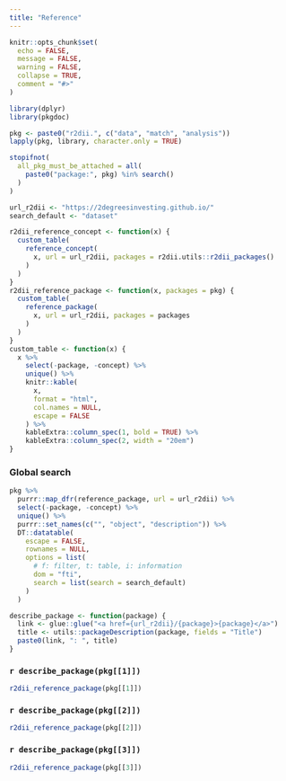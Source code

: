 ```yaml
---
title: "Reference"
---
```


```r
knitr::opts_chunk$set(
  echo = FALSE,
  message = FALSE,
  warning = FALSE,
  collapse = TRUE,
  comment = "#>"
)

library(dplyr)
library(pkgdoc)

pkg <- paste0("r2dii.", c("data", "match", "analysis"))
lapply(pkg, library, character.only = TRUE)

stopifnot(
  all_pkg_must_be_attached = all(
    paste0("package:", pkg) %in% search()
  )
)
```

```r
url_r2dii <- "https://2degreesinvesting.github.io/"
search_default <- "dataset"

r2dii_reference_concept <- function(x) {
  custom_table(
    reference_concept(
      x, url = url_r2dii, packages = r2dii.utils::r2dii_packages()
    )
  )
}
r2dii_reference_package <- function(x, packages = pkg) {
  custom_table(
    reference_package(
      x, url = url_r2dii, packages = packages
    )
  )
}
custom_table <- function(x) {
  x %>% 
    select(-package, -concept) %>% 
    unique() %>%
    knitr::kable(
      x, 
      format = "html",
      col.names = NULL,
      escape = FALSE
    ) %>%
    kableExtra::column_spec(1, bold = TRUE) %>% 
    kableExtra::column_spec(2, width = "20em")
}
```

### Global search

```r
pkg %>% 
  purrr::map_dfr(reference_package, url = url_r2dii) %>% 
  select(-package, -concept) %>% 
  unique() %>% 
  purrr::set_names(c("", "object", "description")) %>% 
  DT::datatable(
    escape = FALSE,
    rownames = NULL,
    options = list(
      # f: filter, t: table, i: information
      dom = "fti",
      search = list(search = search_default)
    )
  )
```

```r
describe_package <- function(package) {
  link <- glue::glue("<a href={url_r2dii}/{package}>{package}</a>")
  title <- utils::packageDescription(package, fields = "Title")
  paste0(link, ": ", title)
}
```

### `r describe_package(pkg[[1]])`

```r
r2dii_reference_package(pkg[[1]])
```

### `r describe_package(pkg[[2]])`

```r
r2dii_reference_package(pkg[[2]])
```

### `r describe_package(pkg[[3]])`

```r
r2dii_reference_package(pkg[[3]])
```

